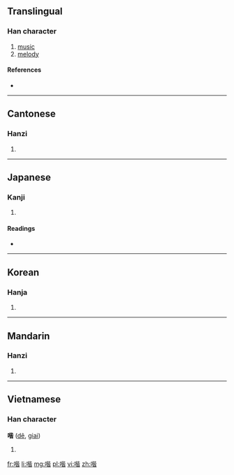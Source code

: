 ==Translingual==

===Han character===
{{Han char|rn=30|rad=口|as=09|sn=12|four=6106<sub>1</sub>|canj=口心心日 (RPPA)}}

# [[music]]
# [[melody]]

====References====
* {{Han ref|kx=0197.280|dkj=03910|dj=0419.060|hdz=10652.120|uh=5588|ud=21896|bh=D86E|bd=55406}}

----

==Cantonese==

===Hanzi===
{{yue-hanzi|jyut=|y=gaai1}}

# {{defn|lang=yue|sort=口09}}

----

==Japanese==

===Kanji===
{{ja-kanji|grade=|rs=口09}}

# {{defn|lang=ja|sort=口09}}

====Readings====
* {{ja-readings|on=[[かい]] (kai)|kun=}}

----

==Korean==

===Hanja===
{{ko-hanja|hangeul=개|rv=gae|mr=kae}}

# {{defn|lang=ko|sort=口09}}

----

==Mandarin==

===Hanzi===
{{cmn-hanzi|pin=[[jiē]] ([[jie1]]), [[zhá]] ([[zha2]])|wg=chieh<sup>1</sup>, cha<sup>2</sup>}}

# {{defn|lang=cmn|sort=口09}}

----

==Vietnamese==

===Han character===
'''喈''' ([[dê]], [[giai]])

# {{defn|lang=vi}}

[[fr:喈]]
[[li:喈]]
[[mg:喈]]
[[pl:喈]]
[[vi:喈]]
[[zh:喈]]